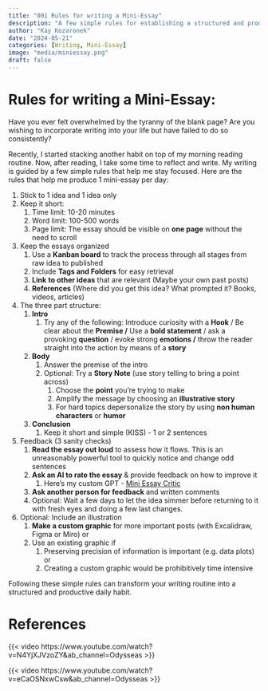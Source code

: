 ```yaml
---
title: "001 Rules for writing a Mini-Essay"
description: "A few simple rules for establishing a structured and productive daily writing habit."
author: "Kay Kozaronek"
date: "2024-05-21"
categories: [Writing, Mini-Essay]
image: "media/miniessay.png"
draft: false
---
```


# Rules for writing a Mini-Essay:

Have you ever felt overwhelmed by the tyranny of the blank page? Are you wishing to incorporate writing into your life but have failed to do so consistently? 

Recently, I started stacking another habit on top of my morning reading routine. Now, after reading, I take some time to reflect and write. My writing is guided by a few simple rules that help me stay focused. Here are the rules that help me produce 1 mini-essay per day: 

1. Stick to 1 idea and 1 idea only 
2. Keep it short:
    1. Time limit: 10-20 minutes 
    2. Word limit: 100-500 words
    3. Page limit: The essay should be visible on **one page** without the need to scroll
3. Keep the essays organized 
    1. Use a **Kanban board** to track the process through all stages from raw idea to published 
    2. Include **Tags and Folders** for easy retrieval
    3. **Link** **to other ideas** that are relevant (Maybe your own past posts)
    4. **References** (Where did you get this idea? What prompted it? Books, videos, articles)
4. The three part structure:
    1. **Intro** 
        1. Try any of the following: Introduce curiosity with a **Hook** / Be clear about the **Premise /** Use a **bold statement** / ask a provoking **question** / evoke strong **emotions /** throw the reader straight into the action by means of a **story**
    2. **Body** 
        1. Answer the premise of the intro
        2. Optional: Try a **Story Note** (use story telling to bring a point across)
            1. Choose the **point** you're trying to make 
            2. Amplify the message by choosing an **illustrative story** 
            3. For hard topics depersonalize the story by using **non human characters** or **humor** 
    3. **Conclusion** 
        1. Keep it short and simple (KISS) - 1 or 2 sentences
5. Feedback (3 sanity checks)
    1. **Read the essay out loud** to assess how it flows. This is an unreasonably powerful tool to quickly notice and change odd sentences 
    2. **Ask an AI to rate the essay** & provide feedback on how to improve it 
        1. Here's my custom GPT - [Mini Essay Critic](https://chatgpt.com/g/g-i8N8o0fnk-mini-essay-critic)
    3. **Ask another person for feedback** and written comments 
    4. Optional: Wait a few days to let the idea simmer before returning to it with fresh eyes and doing a few last changes.
6. Optional: Include an illustration 
    1. **Make a custom graphic** for more important posts (with Excalidraw, Figma or Miro) or 
    2. Use an existing graphic if 
        1. Preserving precision of information is important (e.g. data plots) or 
        2. Creating a custom graphic would be prohibitively time intensive 

Following these simple rules can transform your writing routine into a structured and productive daily habit.

# References

{{< video https://www.youtube.com/watch?v=N4YjXJVzoZY&ab_channel=Odysseas >}}

{{< video https://www.youtube.com/watch?v=eCaOSNxwCsw&ab_channel=Odysseas >}}

